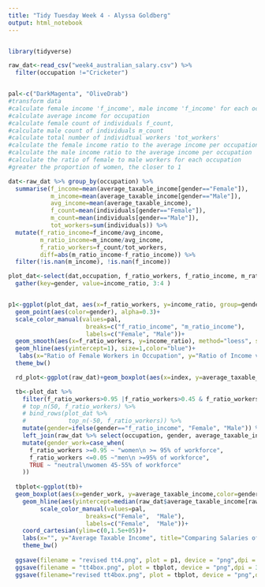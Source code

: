 ---
title: "Tidy Tuesday Week 4 - Alyssa Goldberg"
output: html_notebook
---

```{r cv}

```
```{r tt4}
library(tidyverse)

raw_dat<-read_csv("week4_australian_salary.csv") %>% 
  filter(occupation !="Cricketer")


pal<-c("DarkMagenta", "OliveDrab")
#transform data
#calculate female income 'f_income', male income 'f_income' for each occupation
#calculate average income for occupation
#calculate female count of individuals f_count, 
#calculate male count of individuals m_count
#calculate total number of individtual workers 'tot_workers'
#calculate the female income ratio to the average income per occupation
#calculate the male income ratio to the average income per occupation
#calculate the ratio of female to male workers for each occupation
#greater the proportion of women, the closer to 1

dat<-raw_dat %>% group_by(occupation) %>% 
  summarise(f_income=mean(average_taxable_income[gender=="Female"]),
            m_income=mean(average_taxable_income[gender=="Male"]),
            avg_income=mean(average_taxable_income),
            f_count=mean(individuals[gender=="Female"]),
            m_count=mean(individuals[gender=="Male"]),
            tot_workers=sum(individuals)) %>% 
  mutate(f_ratio_income=f_income/avg_income, 
         m_ratio_income=m_income/avg_income, 
         f_ratio_workers=f_count/tot_workers,
         diff=abs(m_ratio_income-f_ratio_income)) %>% 
  filter(!is.nan(m_income), !is.nan(f_income))

plot_dat<-select(dat,occupation, f_ratio_workers, f_ratio_income, m_ratio_income) %>% 
  gather(key=gender, value=income_ratio, 3:4 )


p1<-ggplot(plot_dat, aes(x=f_ratio_workers, y=income_ratio, group=gender))+
  geom_point(aes(color=gender), alpha=0.3)+
  scale_color_manual(values=pal,
                      breaks=c("f_ratio_income", "m_ratio_income"),
                      labels=c("Female", "Male"))+
  geom_smooth(aes(x=f_ratio_workers, y=income_ratio), method="loess", span=0.1, se=FALSE,color="red", alpha=1.0)+
  geom_hline(aes(yintercept=1), size=1,color="blue")+
   labs(x="Ratio of Female Workers in Occupation", y="Ratio of Income vs Average Income\nFor Occupation")+
  theme_bw()

  rd_plot<-ggplot(raw_dat)+geom_boxplot(aes(x=index, y=average_taxable_income))

  tb<-plot_dat %>% 
    filter(f_ratio_workers>0.95 |f_ratio_workers>0.45 & f_ratio_workers<0.55| f_ratio_workers < 0.05) %>% 
    # top_n(50, f_ratio_workers) %>% 
    # bind_rows(plot_dat %>% 
    #            top_n(-50, f_ratio_workers)) %>% 
    mutate(gender=ifelse(gender=="f_ratio_income", "Female", "Male")) %>% 
    left_join(raw_dat %>% select(occupation, gender, average_taxable_income)) %>% 
    mutate(gender_work=case_when(
      f_ratio_workers >=0.95 ~ "women\n >= 95% of workforce", 
      f_ratio_workers <=0.05 ~"men\n >=95% of workforce",
      TRUE ~ "neutral\nwomen 45-55% of workforce"
    ))
  
  tbplot<-ggplot(tb)+
  geom_boxplot(aes(x=gender_work, y=average_taxable_income,color=gender), outlier.colour = NA)+
    geom_hline(aes(yintercept=median(raw_dat$average_taxable_income[raw_dat$average_taxable_income<200000])), color="red")+
         scale_color_manual(values=pal,
                      breaks=c("Female",  "Male"),
                      labels=c("Female",  "Male"))+
    coord_cartesian(ylim=c(0,1.5e+05))+
    labs(x="", y="Average Taxable Income", title="Comparing Salaries of Work Predominated by Men\nand Work Predominated by Women", subtitle="red line=median for ALL occupations\noutliers removed")+
    theme_bw()
  
  ggsave(filename = "revised tt4.png", plot = p1, device = "png",dpi = 300,units = "in", height = 4, width = 6 )
  ggsave(filename = "tt4box.png", plot = tbplot, device = "png",dpi = 300,units = "in", height = 4, width = 6 )
  ggsave(filename="revised tt4box.png", plot = tbplot, device = "png",dpi = 300,units = "in", height = 4, width = 8 )

```



<!-- ```{r mlpls} -->
<!-- library(e1071) -->
<!-- library(caret) -->

<!-- set.seed(042418) -->
<!-- # seeds <- vector(mode = "list", length = 51) -->
<!-- # for(i in 1:50) seeds[[i]] <- sample.int(1000, 22) -->

<!-- ml_dat<-dat %>%  -->
<!--   gather(key=gender, value=income, 2:3) %>%  -->
<!--   mutate(gender=ifelse(gender=="f_income", "female", "male"), income_ratio=income/avg_income) %>%  -->
<!--   left_join(dat %>%  -->
<!--   gather(key=gender, value=workers,5:6) %>%  -->
<!--     mutate(gender=ifelse(gender=="f_count", "female", "male"), worker_ratio=workers/tot_workers)) %>%  -->
<!--   select(tot_workers, worker_ratio, avg_income, income_ratio, diff, gender) -->


<!-- Train<- createDataPartition(ml_dat$avg_income, p=0.6, list=FALSE) -->
<!-- training<-ml_dat[Train,] -->
<!-- test<-ml_dat[-Train,] -->

<!-- ctrl<-trainControl(method="cv", -->
<!--                    repeats = 3, -->
<!--                    classProbs = TRUE, -->
<!--                    summaryFunction = twoClassSummary -->
<!--                    ) -->

<!-- set.seed(042418) -->
<!-- mod_fit <- train(gender~. ,   -->
<!--                  data=training,  -->
<!--                  method="pls", -->
<!--                  preProc=c("center", "scale"), -->
<!--                  tuneLength=15, -->
<!--                  trControl=ctrl, -->
<!--                  metric="ROC") -->

<!-- plsClasses<-predict(mod_fit, newdata = test) -->
<!-- plsProb<-predict(mod_fit, newdata = test, type="prob") -->

<!-- confusionMatrix(data=plsClasses, as.factor(test$gender)) -->


<!-- ``` -->
<!-- ```{r knn} -->


<!-- ctrl1<-trainControl(method="repeatedcv", -->
<!--                    repeats = 5 -->
<!--                    ) -->

<!-- mod_fit1 <- train(gender~ .,    -->
<!--                  data=training,  -->
<!--                  method="knn", -->
<!--                  tuneLength=15, -->
<!--                  trControl=ctrl1) -->

<!-- knnClasses<-predict(mod_fit1, newdata = test) -->
<!-- knnProb<-predict(mod_fit1, newdata = test,type="prob") -->

<!-- confusionMatrix(data=knnClasses, as.factor(test$gender)) -->
<!-- ``` -->
<!-- ```{r} -->
<!-- ctrl2<-trainControl(method="adaptive_cv", -->
<!--                    repeats = 5 -->
<!--                    ) -->

<!-- mod_fit2 <- train(gender ~ .,    -->
<!--                  data=training,  -->
<!--                  method="gbm", -->
<!--                  tuneLength=12, -->
<!--                  trControl=ctrl2) -->

<!-- plsClasses2<-predict(mod_fit2, newdata = test) -->
<!-- plsProb2<-predict(mod_fit2, newdata = test, type="prob") -->

<!-- confusionMatrix(data=plsClasses2, as.factor(test$gender)) -->
<!-- ``` -->

<!-- ```{r} -->
<!-- library(randomForest) -->

<!-- mod_fit3<-randomForest(as.factor(gender) ~ ., data=training, importance = TRUE, allowParallel=TRUE)  -->
<!-- predict<-predict(mod_fit3, test) -->
<!-- cmp2<-confusionMatrix(predict, as.factor(test$gender)) -->
<!-- cmp2 -->
<!-- ``` -->


